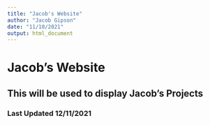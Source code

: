 ```yaml
---
title: "Jacob's Website"
author: "Jacob Gipson"
date: "11/10/2021"
output: html_document
---
```

# Jacob's Website
## This will be used to display Jacob's Projects
### Last Updated 12/11/2021